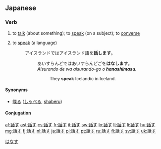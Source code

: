 ==Japanese==
{{ja-kanjitab|話}}

===Verb===
{{ja-verb|kk|type=1|hira=はなす|rom=hanasu}}

# {{transitive}} to [[talk]] (about something); to [[speak]] (on a subject); to [[converse]]
# to [[speak]] (a language)
#: アイスランドではアイスランド語を'''話します'''。
#:: あいすらんどではあいすらんどごを'''はなします'''。
#:: ''Aisurando de wa aisurando-go o '''hanashimasu'''.''
#::: They '''speak''' Icelandic in Iceland.

====Synonyms====
* {{sense|speak, talk}} [[喋る]] ([[しゃべる]], [[shaberu]])

====Conjugation====
{{ja-go-su|話|はな|hana}}

[[Category:1000 Japanese basic words|はなす]]

[[af:話す]]
[[ast:話す]]
[[cs:話す]]
[[fr:話す]]
[[it:話す]]
[[sw:話す]]
[[lo:話す]]
[[lt:話す]]
[[li:話す]]
[[hu:話す]]
[[mg:話す]]
[[fj:話す]]
[[nl:話す]]
[[ja:話す]]
[[pl:話す]]
[[pt:話す]]
[[ru:話す]]
[[fi:話す]]
[[sv:話す]]
[[uk:話す]]